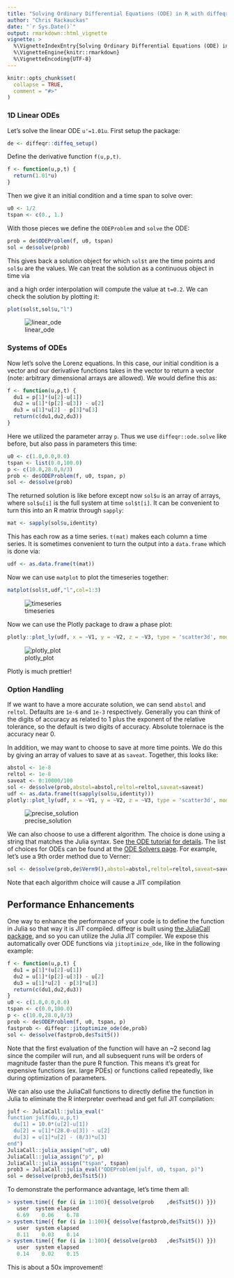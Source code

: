 ```yaml
---
title: "Solving Ordinary Differential Equations (ODE) in R with diffeqr"
author: "Chris Rackauckas"
date: "`r Sys.Date()`"
output: rmarkdown::html_vignette
vignette: >
  %\VignetteIndexEntry{Solving Ordinary Differential Equations (ODE) in R with diffeqr}
  %\VignetteEngine{knitr::rmarkdown}
  %\VignetteEncoding{UTF-8}
---
```


```r
knitr::opts_chunk$set(
  collapse = TRUE,
  comment = "#>"
)
```

### 1D Linear ODEs

Let's solve the linear ODE `u'=1.01u`. First setup the package:

```R
de <- diffeqr::diffeq_setup()
```

Define the derivative function `f(u,p,t)`. 

```R
f <- function(u,p,t) {
  return(1.01*u)
}
```

Then we give it an initial condition and a time span to solve over:

```R
u0 <- 1/2
tspan <- c(0., 1.)
```

With those pieces we define the `ODEProblem` and `solve` the ODE:

```R
prob = de$ODEProblem(f, u0, tspan)
sol = de$solve(prob)
```

This gives back a solution object for which `sol$t` are the time points
and `sol$u` are the values. We can treat the solution as a continuous object
in time via 

and a high order interpolation will compute the value at `t=0.2`. We can check 
the solution by plotting it:

```R 
plot(sol$t,sol$u,"l")
```

![linear_ode](https://user-images.githubusercontent.com/1814174/39011970-e04f1fe8-43c7-11e8-8da3-848362691783.png)

### Systems of ODEs

Now let's solve the Lorenz equations. In this case, our initial condition is a vector and our derivative functions
takes in the vector to return a vector (note: arbitrary dimensional arrays are allowed). We would define this as:

```R
f <- function(u,p,t) {
  du1 = p[1]*(u[2]-u[1])
  du2 = u[1]*(p[2]-u[3]) - u[2]
  du3 = u[1]*u[2] - p[3]*u[3]
  return(c(du1,du2,du3))
}
```

Here we utilized the parameter array `p`. Thus we use `diffeqr::ode.solve` like before, but also pass in parameters this time:

```R
u0 <- c(1.0,0.0,0.0)
tspan <- list(0.0,100.0)
p <- c(10.0,28.0,8/3)
prob <- de$ODEProblem(f, u0, tspan, p)
sol <- de$solve(prob)
```

The returned solution is like before except now `sol$u` is an array of arrays,
where `sol$u[i]` is the full system at time `sol$t[i]`. It can be convenient to
turn this into an R matrix through `sapply`:

```R
mat <- sapply(sol$u,identity)
```

This has each row as a time series. `t(mat)` makes each column a time series.
It is sometimes convenient to turn the output into a `data.frame` which is done
via:

```R
udf <- as.data.frame(t(mat))
```

Now we can use `matplot` to plot the timeseries together:

```R
matplot(sol$t,udf,"l",col=1:3)
```

![timeseries](https://user-images.githubusercontent.com/1814174/39012314-ef7a8fe2-43c8-11e8-9dde-1a8b87d3cfa4.png)

Now we can use the Plotly package to draw a phase plot:

```R
plotly::plot_ly(udf, x = ~V1, y = ~V2, z = ~V3, type = 'scatter3d', mode = 'lines')
```

![plotly_plot](https://user-images.githubusercontent.com/1814174/39012384-27ee7262-43c9-11e8-84d2-1edf937288ae.png)

Plotly is much prettier!

### Option Handling

If we want to have a more accurate solution, we can send `abstol` and `reltol`. Defaults are `1e-6` and `1e-3` respectively.
Generally you can think of the digits of accuracy as related to 1 plus the exponent of the relative tolerance, so the default is
two digits of accuracy. Absolute tolernace is the accuracy near 0. 

In addition, we may want to choose to save at more time points. We do this by giving an array of values to save at as `saveat`.
Together, this looks like:

```R
abstol <- 1e-8
reltol <- 1e-8
saveat <- 0:10000/100
sol <- de$solve(prob,abstol=abstol,reltol=reltol,saveat=saveat)
udf <- as.data.frame(t(sapply(sol$u,identity)))
plotly::plot_ly(udf, x = ~V1, y = ~V2, z = ~V3, type = 'scatter3d', mode = 'lines')
```

![precise_solution](https://user-images.githubusercontent.com/1814174/39012651-e03124e6-43c9-11e8-8496-bbee87987a37.png)

We can also choose to use a different algorithm. The choice is done using a string that matches the Julia syntax. See
[the ODE tutorial for details](http://diffeq.sciml.ai/dev/tutorials/ode_example.html#Choosing-a-Solver-Algorithm-1).
The list of choices for ODEs can be found at the [ODE Solvers page](http://diffeq.sciml.ai/dev/solvers/ode_solve.html).
For example, let's use a 9th order method due to Verner:

```R
sol <- de$solve(prob,de$Vern9(),abstol=abstol,reltol=reltol,saveat=saveat)
```

Note that each algorithm choice will cause a JIT compilation

## Performance Enhancements

One way to enhance the performance of your code is to define the function in Julia 
so that way it is JIT compiled. diffeqr is built using 
[the JuliaCall package](https://github.com/Non-Contradiction/JuliaCall), and so 
you can utilize the Julia JIT compiler. We expose this automatically over ODE
functions via `jitoptimize_ode`, like in the following example:

```R
f <- function(u,p,t) {
  du1 = p[1]*(u[2]-u[1])
  du2 = u[1]*(p[2]-u[3]) - u[2]
  du3 = u[1]*u[2] - p[3]*u[3]
  return(c(du1,du2,du3))
}
u0 <- c(1.0,0.0,0.0)
tspan <- c(0.0,100.0)
p <- c(10.0,28.0,8/3)
prob <- de$ODEProblem(f, u0, tspan, p)
fastprob <- diffeqr::jitoptimize_ode(de,prob)
sol <- de$solve(fastprob,de$Tsit5())
```

Note that the first evaluation of the function will have an ~2 second lag since 
the compiler will run, and all subsequent runs will be orders of magnitude faster
than the pure R function. This means it's great for expensive functions (ex. large
PDEs) or functions called repeatedly, like during optimization of parameters.

We can also use the JuliaCall functions to directly define the function in Julia
to eliminate the R interpreter overhead and get full JIT compilation:

```R
julf <- JuliaCall::julia_eval("
function julf(du,u,p,t)
  du[1] = 10.0*(u[2]-u[1])
  du[2] = u[1]*(28.0-u[3]) - u[2]
  du[3] = u[1]*u[2] - (8/3)*u[3]
end")
JuliaCall::julia_assign("u0", u0)
JuliaCall::julia_assign("p", p)
JuliaCall::julia_assign("tspan", tspan)
prob3 = JuliaCall::julia_eval("ODEProblem(julf, u0, tspan, p)")
sol = de$solve(prob3,de$Tsit5())
```

To demonstrate the performance advantage, let's time them all:

```R
> system.time({ for (i in 1:100){ de$solve(prob    ,de$Tsit5()) }})
   user  system elapsed 
   6.69    0.06    6.78 
> system.time({ for (i in 1:100){ de$solve(fastprob,de$Tsit5()) }})
   user  system elapsed 
   0.11    0.03    0.14 
> system.time({ for (i in 1:100){ de$solve(prob3   ,de$Tsit5()) }})
   user  system elapsed 
   0.14    0.02    0.15 
```

This is about a 50x improvement!
